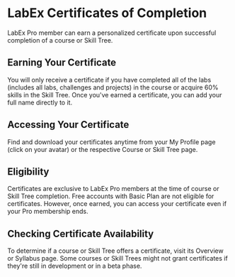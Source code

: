 # LabEx Certificates of Completion

LabEx Pro member can earn a personalized certificate upon successful completion of a course or Skill Tree. 

## Earning Your Certificate

You will only receive a certificate if you have completed all of the labs (includes all labs, challenges and projects) in the course or acquire 60% skills in the Skill Tree. Once you've earned a certificate, you can add your full name directly to it.

## Accessing Your Certificate

Find and download your certificates anytime from your My Profile page (click on your avatar) or the respective Course or Skill Tree page.

## Eligibility

Certificates are exclusive to LabEx Pro members at the time of course or Skill Tree completion. Free accounts with Basic Plan are not eligible for certificates. However, once earned, you can access your certificate even if your Pro membership ends.

## Checking Certificate Availability

To determine if a course or Skill Tree offers a certificate, visit its Overview or Syllabus page. Some courses or Skill Trees might not grant certificates if they're still in development or in a beta phase.

